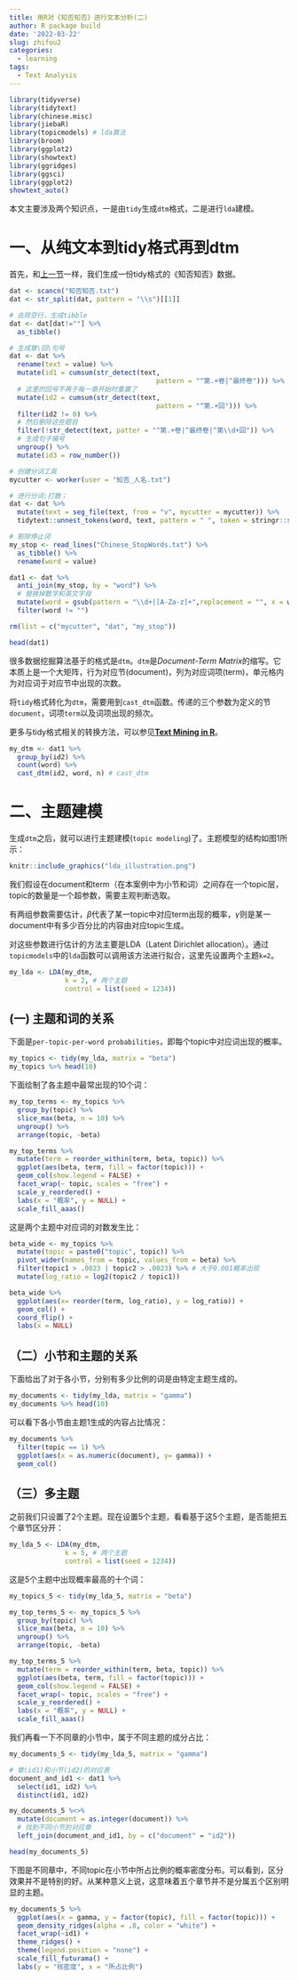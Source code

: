 ```yaml
---
title: 用R对《知否知否》进行文本分析(二)
author: R package build
date: '2022-03-22'
slug: zhifou2
categories:
  - learning
tags:
  - Text Analysis
---
```


```r
library(tidyverse)
library(tidytext)
library(chinese.misc)
library(jiebaR)
library(topicmodels) # lda算法
library(broom)
library(ggplot2)
library(showtext)
library(ggridges)
library(ggsci)
library(ggplot2)
showtext_auto()
```

本文主要涉及两个知识点，一是由`tidy`生成`dtm`格式，二是进行`lda`建模。

# 一、从纯文本到tidy格式再到dtm

首先，和[上一节](https://plumberdong.netlify.app/2022/03/20/2022/)一样，我们生成一份tidy格式的《知否知否》数据。

```r
dat <- scancn("知否知否.txt")
dat <- str_split(dat, pattern = "\\s")[[1]]

# 去除空行，生成tibble
dat <- dat[dat!=""] %>%
  as_tibble()

# 生成章\回\句号
dat <- dat %>%
  rename(text = value) %>%
  mutate(id1 = cumsum(str_detect(text,
                                     pattern = "^第.+卷|^最终卷"))) %>%
  # 这里的回号不再于每一章开始时重置了
  mutate(id2 = cumsum(str_detect(text,
                                     pattern = "^第.+回"))) %>%
  filter(id2 != 0) %>%
  # 然后删除这些题目
  filter(!str_detect(text, patter = "^第.+卷|^最终卷|^第\\d+回")) %>%
  # 生成句子编号
  ungroup() %>%
  mutate(id3 = row_number())

# 创建分词工具
mycutter <- worker(user = "知否_人名.txt") 

# 进行分词;打散；
dat <- dat %>%
  mutate(text = seg_file(text, from = "v", mycutter = mycutter)) %>%
  tidytext::unnest_tokens(word, text, pattern = " ", token = stringr::str_split)

# 剔除停止词
my_stop <- read_lines("Chinese_StopWords.txt") %>%
  as_tibble() %>%
  rename(word = value)

dat1 <- dat %>%
  anti_join(my_stop, by = "word") %>%
  # 替换掉数字和英文字母
  mutate(word = gsub(pattern = "\\d+|[A-Za-z]+",replacement = "", x = word)) %>%
  filter(word != "")

rm(list = c("mycutter", "dat", "my_stop"))

head(dat1)
```

很多数据挖掘算法基于的格式是`dtm`。`dtm`是*Document-Term Matrix*的缩写。它本质上是一个大矩阵，行为对应节(document)，列为对应词项(term)，单元格内为对应词于对应节中出现的次数。

将`tidy`格式转化为`dtm`，需要用到`cast_dtm`函数。传递的三个参数为定义的节`document`，词项`term`以及词项出现的频次。

更多与tidy格式相关的转换方法，可以参见[**Text Mining in R**](https://www.tidytextmining.com/dtm.html)。

```r
my_dtm <- dat1 %>%
  group_by(id2) %>%
  count(word) %>%
  cast_dtm(id2, word, n) # cast_dtm
```

# 二、主题建模

生成`dtm`之后，就可以进行主题建模(`topic modeling`)了。主题模型的结构如图1所示：

```r
knitr::include_graphics("lda_illustration.png")
```

我们假设在document和term（在本案例中为小节和词）之间存在一个topic层，topic的数量是一个超参数，需要主观判断选取。

有两组参数需要估计，$\beta$代表了某一topic中对应term出现的概率，$\gamma$则是某一document中有多少百分比的内容由对应topic生成。




对这些参数进行估计的方法主要是LDA（Latent Dirichlet allocation）。通过`topicmodels`中的`lda`函数可以调用该方法进行拟合，这里先设置两个主题`k=2`。

```r
my_lda <- LDA(my_dtm, 
              k = 2, # 两个主题
              control = list(seed = 1234))
```

## (一) 主题和词的关系

下面是`per-topic-per-word probabilities`，即每个topic中对应词出现的概率。

```r
my_topics <- tidy(my_lda, matrix = "beta")
my_topics %>% head(10)
```

下面绘制了各主题中最常出现的10个词：

```r
my_top_terms <- my_topics %>%
  group_by(topic) %>%
  slice_max(beta, n = 10) %>% 
  ungroup() %>%
  arrange(topic, -beta)

my_top_terms %>%
  mutate(term = reorder_within(term, beta, topic)) %>%
  ggplot(aes(beta, term, fill = factor(topic))) +
  geom_col(show.legend = FALSE) +
  facet_wrap(~ topic, scales = "free") +
  scale_y_reordered() + 
  labs(x = "概率", y = NULL) + 
  scale_fill_aaas()
```

这是两个主题中对应词的对数发生比：

```r
beta_wide <- my_topics %>%
  mutate(topic = paste0("topic", topic)) %>%
  pivot_wider(names_from = topic, values_from = beta) %>% 
  filter(topic1 > .0023 | topic2 > .0023) %>% # 大于0.001概率出现
  mutate(log_ratio = log2(topic2 / topic1))

beta_wide %>%
  ggplot(aes(x= reorder(term, log_ratio), y = log_ratio)) +
  geom_col() + 
  coord_flip() +
  labs(x = NULL)
```

## （二）小节和主题的关系

下面给出了对于各小节，分别有多少比例的词是由特定主题生成的。

```r
my_documents <- tidy(my_lda, matrix = "gamma")
my_documents %>% head(10)
```

可以看下各小节由主题1生成的内容占比情况：

```r
my_documents %>%
  filter(topic == 1) %>%
  ggplot(aes(x = as.numeric(document), y= gamma)) + 
  geom_col()
```

## （三）多主题

之前我们只设置了2个主题。现在设置5个主题，看看基于这5个主题，是否能把五个章节区分开：

```r
my_lda_5 <- LDA(my_dtm, 
              k = 5, # 两个主题
              control = list(seed = 1234))
```

这是5个主题中出现概率最高的十个词：

```r
my_topics_5 <- tidy(my_lda_5, matrix = "beta")

my_top_terms_5 <- my_topics_5 %>%
  group_by(topic) %>%
  slice_max(beta, n = 10) %>% 
  ungroup() %>%
  arrange(topic, -beta)

my_top_terms_5 %>%
  mutate(term = reorder_within(term, beta, topic)) %>%
  ggplot(aes(beta, term, fill = factor(topic))) +
  geom_col(show.legend = FALSE) +
  facet_wrap(~ topic, scales = "free") +
  scale_y_reordered() + 
  labs(x = "概率", y = NULL) + 
  scale_fill_aaas()
```

我们再看一下不同章的小节中，属于不同主题的成分占比：

```r
my_documents_5 <- tidy(my_lda_5, matrix = "gamma")

# 章(id1)和小节(id2)的对应表
document_and_id1 <- dat1 %>%
  select(id1, id2) %>%
  distinct(id1, id2)

my_documents_5 %<>% 
  mutate(document = as.integer(document)) %>%
  # 找到不同小节的对应章
  left_join(document_and_id1, by = c("document" = "id2"))

head(my_documents_5)
```

下图是不同章中，不同topic在小节中所占比例的概率密度分布。可以看到，区分效果并不是特别的好。从某种意义上说，这意味着五个章节并不是分属五个区别明显的主题。

```r
my_documents_5 %>%
  ggplot(aes(x = gamma, y = factor(topic), fill = factor(topic))) + 
  geom_density_ridges(alpha = .8, color = "white") + 
  facet_wrap(~id1) + 
  theme_ridges() + 
  theme(legend.position = "none") + 
  scale_fill_futurama() + 
  labs(y = "核密度", x = "所占比例")
```


